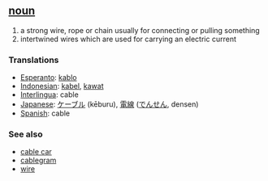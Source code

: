 == [[noun]] ==
# a strong wire, rope or chain usually for connecting or pulling something
# intertwined wires which are used for carrying an electric current

=== Translations ===
*[[Esperanto]]: [[kablo]]
*[[Indonesian]]: [[kabel]], [[kawat]]
*[[Interlingua]]: cable
*[[Japanese]]: [[ケーブル]] (kēburu), [[電線]] ([[でんせん]], densen)
*[[Spanish]]: cable

=== See also ===
*[[cable car]]
*[[cablegram]]
*[[wire]]